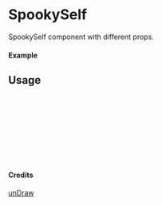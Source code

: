 
<Meta of={SpookySelf} title="unDraw/SpookySelf" />

# SpookySelf

SpookySelf component with different props.

#### Example

<Canvas of={SpookySelf.Primary} />

## Usage

```ts
import { SpookySelf } from "yadl-ui";

const Example = () => {
  return (
      <SpookySelf />
  );
};

export default Example;
```

#### Credits
[unDraw](https://undraw.co/illustrations)

